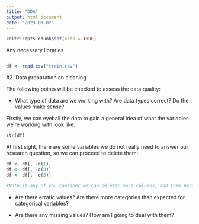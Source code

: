 ---
title: "DDA"
output: html_document
date: "2023-03-02"
---

```{r setup, include=FALSE}
knitr::opts_chunk$set(echo = TRUE)
```

Any necessary libraries

```{r}

```

```{r}
df <- read.csv("train.csv")
```


#2. Data preparation an cleaning

The following points will be checked to assess the data quality:

- What type of data are we working with? Are data types correct? Do the values make sense?

FIrstly, we can eyeball the data to gain a general idea of what the variables we're working with look like:

```{r}
str(df)
```
At first sight, there are some variables we do not really need to answer our research question, so we can proceed to delete them:

```{r}
df <- df[, -c(1)]
df <- df[, -c(3)]
df <- df[, -c(5)]

#Note if any of you consider we can deleter more columns, add them here
```


- Are there erratic values? Are there more categories than expected for categorical variables?

- Are there any missing values? How am I going to deal with them?
